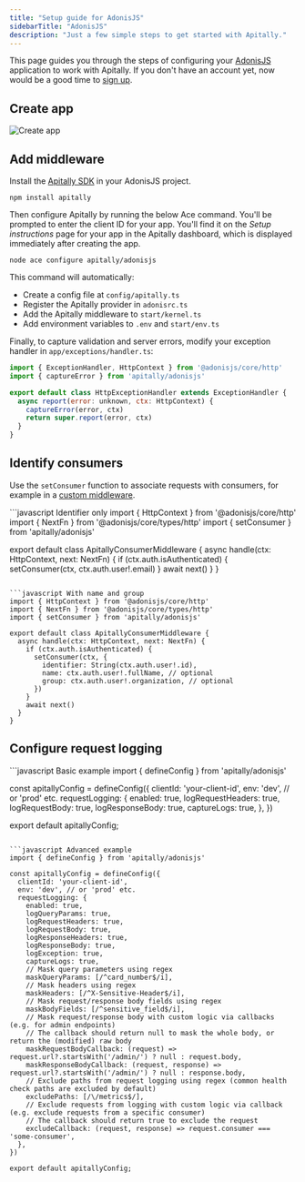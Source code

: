 ```yaml
---
title: "Setup guide for AdonisJS"
sidebarTitle: "AdonisJS"
description: "Just a few simple steps to get started with Apitally."
---
```



This page guides you through the steps of configuring your [AdonisJS](https://adonisjs.com) application to work with Apitally. If you don't have an account yet, now would be a good time to [sign up](https://app.apitally.io/?signup).

<SetupGuideStartSnippet framework="AdonisJS" />

## Create app

<CreateAppSnippet1 framework="AdonisJS" />

<img src="https://assets.apitally.io/docs/2025-08-26/create-app.webp" alt="Create app" className="rounded-xl" />

<CreateAppSnippet2 />

## Add middleware

Install the [Apitally SDK](https://www.npmjs.com/package/apitally) in your AdonisJS project.

```shell
npm install apitally
```

Then configure Apitally by running the below Ace command. You'll be prompted to enter the client ID for your app.
You'll find it on the _Setup instructions_ page for your app in the Apitally dashboard, which is displayed immediately after creating the app.

```shell
node ace configure apitally/adonisjs
```

This command will automatically:

- Create a config file at `config/apitally.ts`
- Register the Apitally provider in `adonisrc.ts`
- Add the Apitally middleware to `start/kernel.ts`
- Add environment variables to `.env` and `start/env.ts`

Finally, to capture validation and server errors, modify your exception handler in `app/exceptions/handler.ts`:

```javascript {2,6}
import { ExceptionHandler, HttpContext } from '@adonisjs/core/http'
import { captureError } from 'apitally/adonisjs'

export default class HttpExceptionHandler extends ExceptionHandler {
  async report(error: unknown, ctx: HttpContext) {
    captureError(error, ctx)
    return super.report(error, ctx)
  }
}
```

<div className="mt-4">
  <Snippet file="add-middleware-check.mdx" />
</div>

## Identify consumers

<Snippet file="identify-consumers.mdx" />

Use the `setConsumer` function to associate requests with consumers, for example in a [custom middleware](https://docs.adonisjs.com/guides/basics/middleware#creating-middleware).

<CodeGroup>
```javascript Identifier only
import { HttpContext } from '@adonisjs/core/http'
import { NextFn } from '@adonisjs/core/types/http'
import { setConsumer } from 'apitally/adonisjs'

export default class ApitallyConsumerMiddleware {
  async handle(ctx: HttpContext, next: NextFn) {
    if (ctx.auth.isAuthenticated) {
      setConsumer(ctx, ctx.auth.user!.email)
    }
    await next()
  }
}
```

```javascript With name and group
import { HttpContext } from '@adonisjs/core/http'
import { NextFn } from '@adonisjs/core/types/http'
import { setConsumer } from 'apitally/adonisjs'

export default class ApitallyConsumerMiddleware {
  async handle(ctx: HttpContext, next: NextFn) {
    if (ctx.auth.isAuthenticated) {
      setConsumer(ctx, {
        identifier: String(ctx.auth.user!.id),
        name: ctx.auth.user!.fullName, // optional
        group: ctx.auth.user!.organization, // optional
      })
    }
    await next()
  }
}
```
</CodeGroup>

<Snippet file="identify-consumers-check.mdx" />

## Configure request logging

<RequestLoggingConfigSnippet language="javascript" />

<CodeGroup>
```javascript Basic example
import { defineConfig } from 'apitally/adonisjs'

const apitallyConfig = defineConfig({
  clientId: 'your-client-id',
  env: 'dev', // or 'prod' etc.
  requestLogging: {
    enabled: true,
    logRequestHeaders: true,
    logRequestBody: true,
    logResponseBody: true,
    captureLogs: true,
  },
})

export default apitallyConfig;
```

```javascript Advanced example
import { defineConfig } from 'apitally/adonisjs'

const apitallyConfig = defineConfig({
  clientId: 'your-client-id',
  env: 'dev', // or 'prod' etc.
  requestLogging: {
    enabled: true,
    logQueryParams: true,
    logRequestHeaders: true,
    logRequestBody: true,
    logResponseHeaders: true,
    logResponseBody: true,
    logException: true,
    captureLogs: true,
    // Mask query parameters using regex
    maskQueryParams: [/^card_number$/i],
    // Mask headers using regex
    maskHeaders: [/^X-Sensitive-Header$/i],
    // Mask request/response body fields using regex
    maskBodyFields: [/^sensitive_field$/i],
    // Mask request/response body with custom logic via callbacks (e.g. for admin endpoints)
    // The callback should return null to mask the whole body, or return the (modified) raw body
    maskRequestBodyCallback: (request) => request.url?.startsWith('/admin/') ? null : request.body,
    maskResponseBodyCallback: (request, response) => request.url?.startsWith('/admin/') ? null : response.body,
    // Exclude paths from request logging using regex (common health check paths are excluded by default)
    excludePaths: [/\/metrics$/],
    // Exclude requests from logging with custom logic via callback (e.g. exclude requests from a specific consumer)
    // The callback should return true to exclude the request
    excludeCallback: (request, response) => request.consumer === 'some-consumer',
  },
})

export default apitallyConfig;
```
</CodeGroup>

<Snippet file="configure-request-logging-check.mdx" />
